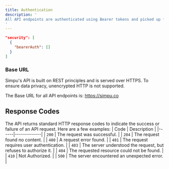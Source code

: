 ```yaml
---
title: Authentication
description: '
All API endpoints are authenticated using Bearer tokens and picked up from the specification file.
'
---
```



```json
"security": [
  {
    "bearerAuth": []
  }
]
```
### Base URL

Simpu's API is built on REST principles and is served over HTTPS. To ensure data privacy, unencrypted HTTP is not supported.

The Base URL for all API endpoints is: https://simpu.co


## Response Codes
The API returns standard HTTP response codes to indicate the success or failure of an API request.
Here are a few examples:
| Code | Description |
|------|-------------|
| `200`  | The request was successful. |
| `204`  | The request found no content. |
| `400`  | A request error found. |
| `401`  | The request requires user authentication. |
| `403`  | The server understood the request, but refuses to authorize it. |
| `404`  | The requested resource could not be found. |
| `410`  | Not Authorized. |
| `500`  | The server encountered an unexpected error. |